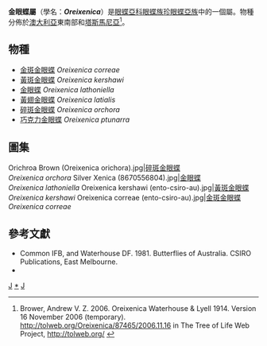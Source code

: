 {{NoteTA|G1=Butterfly}}
{{Automatic Taxobox
| taxon = Oreixenica
| authority = Waterhouse & Lyell, 1914
| image = Silver Xenica (8669457713).jpg
| image_caption = [[金眼蝶|金眼蝶]]<br />''Oreixenica lathoniella''
| type_species =  [[金眼蝶|金眼蝶]]<br />''Lasiommata lathoniella''
| type_species_authority = Westwood, [1851]
| subdivision_ranks = 物種
| subdivision = 共2種，詳見正文。
| synonyms = 
}}

'''金眼蝶屬'''（學名：'''''Oreixenica'''''）是[[眼蝶亞科|眼蝶亞科]][[眼蝶族|眼蝶族]][[珍眼蝶亞族|珍眼蝶亞族]]中的一個屬。物種分佈於[[澳大利亞|澳大利亞]]東南部和[[塔斯馬尼亞|塔斯馬尼亞]]<ref>Brower, Andrew V. Z. 2006. Oreixenica Waterhouse & Lyell 1914. Version 16 November 2006 (temporary). http://tolweb.org/Oreixenica/87465/2006.11.16 {{Wayback|url=http://tolweb.org/Oreixenica/87465/2006.11.16 |date=20160724001953 }} in The Tree of Life Web Project, http://tolweb.org/ {{Wayback|url=http://tolweb.org/ |date=20110515100516 }}</ref>。

== 物種 ==
* [[金斑金眼蝶|金斑金眼蝶]] ''Oreixenica correae''
* [[黃斑金眼蝶|黃斑金眼蝶]] ''Oreixenica kershawi''
* [[金眼蝶|金眼蝶]] ''Oreixenica lathoniella''
* [[黃翅金眼蝶|黃翅金眼蝶]] ''Oreixenica latialis''
* [[碎斑金眼蝶|碎斑金眼蝶]] ''Oreixenica orchora''
* [[巧克力金眼蝶|巧克力金眼蝶]] ''Oreixenica ptunarra''

== 圖集 ==
<gallery>
Orichroa Brown (Oreixenica orichora).jpg|[[碎斑金眼蝶|碎斑金眼蝶]]<br />''Oreixenica orchora''
Silver Xenica (8670556804).jpg|[[金眼蝶|金眼蝶]]<br />''Oreixenica lathoniella''
Oreixenica kershawi (ento-csiro-au).jpg|[[黃斑金眼蝶|黃斑金眼蝶]]<br />''Oreixenica kershawi''
Oreixenica correae (ento-csiro-au).jpg|[[金斑金眼蝶|金斑金眼蝶]]<br />''Oreixenica correae''
</gallery>

== 參考文獻 ==
<references/>
* Common IFB, and Waterhouse DF. 1981. Butterflies of Australia. CSIRO Publications, East Melbourne.
* {{Cite book | author = 寿建新、周尧、李宇飞 | title = 《世界蝴蝶分類名錄》 | location = 中國 | publisher = 陝西科學技術出版社 | date = 2006年4月1日 | ISBN = 9787536936768 | language= zh-hans }}

{{Commons category| Oreixenica}}

{{眼蝶亞科}}
{{taxonbar}}
[[Category:_1914年描述的分类群|J]]
[[Category:金眼蝶屬|*]]
[[Category:珍眼蝶亞族|J]]